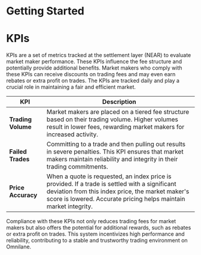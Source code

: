 # Getting Started

# KPIs

KPIs are a set of metrics tracked at the settlement layer (NEAR) to evaluate market maker performance. These KPIs influence the fee structure and potentially provide additional benefits. Market makers who comply with these KPIs can receive discounts on trading fees and may even earn rebates or extra profit on trades. The KPIs are tracked daily and play a crucial role in maintaining a fair and efficient market.

| **KPI**                     | **Description**                                                                                                                                                     |
|-----------------------------|---------------------------------------------------------------------------------------------------------------------------------------------------------------------|
| **Trading Volume**          | Market makers are placed on a tiered fee structure based on their trading volume. Higher volumes result in lower fees, rewarding market makers for increased activity.                            |
| **Failed Trades**           | Committing to a trade and then pulling out results in severe penalties. This KPI ensures that market makers maintain reliability and integrity in their trading commitments.                        |
| **Price Accuracy**          | When a quote is requested, an index price is provided. If a trade is settled with a significant deviation from this index price, the market maker's score is lowered. Accurate pricing helps maintain market integrity. |

Compliance with these KPIs not only reduces trading fees for market makers but also offers the potential for additional rewards, such as rebates or extra profit on trades. This system incentivizes high performance and reliability, contributing to a stable and trustworthy trading environment on Omnilane.
